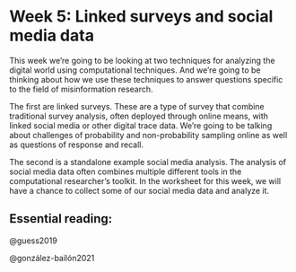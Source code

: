 # Week 5: Linked surveys and social media data

This week we're going to be looking at two techniques for analyzing the digital world using computational techniques. And we're going to be thinking about how we use these techniques to answer questions specific to the field of misinformation research.

The first are linked surveys. These are a type of survey that combine traditional survey analysis, often deployed through online means, with linked social media or other digital trace data. We're going to be talking about challenges of probability and non-probability sampling online as well as questions of response and recall.

The second is a standalone example social media analysis. The analysis of social media data often combines multiple different tools in the computational researcher's toolkit. In the worksheet for this week, we will have a chance to collect some of our social media data and analyze it.

## Essential reading:

@guess2019

@gonzález-bailón2021
